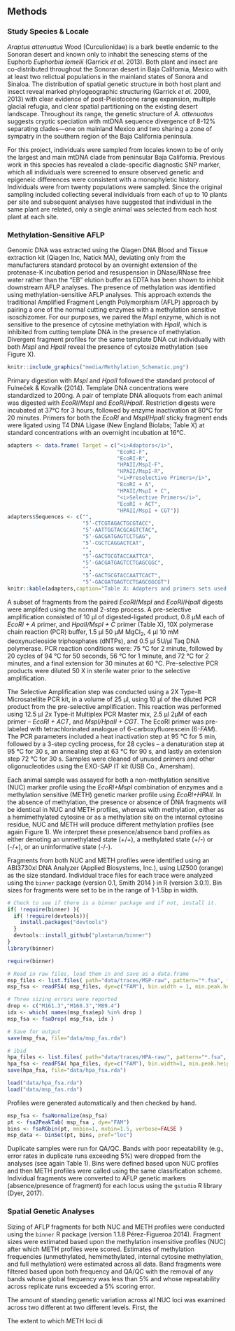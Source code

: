 ## Methods

### Study Species & Locale

*Araptus attenuatus* Wood (Curculionidae) is a bark beetle endemic to the Sonoran desert and known only to inhabit the senescing stems of the Euphorb *Euphorbia lomelii* (Garrick *et al.* 2013).  Both plant and insect are co-distributed throughout the Sonoran desert in Baja California, Mexico with at least two relictual populations in the mainland states of Sonora and Sinaloa.  The distribution of spatial genetic structure in both host plant and insect reveal marked phylogeographic structuring (Garrick *et al.* 2009, 2013) with clear evidence of post-Pleistocene range expansion, multiple glacial refugia, and clear spatial partitioning on the existing desert landscape.  Throughout its range, the genetic structure of *A. attenuatus* suggests cryptic speciation with mtDNA sequence divergence of 8-12% separating clades—one on mainland Mexico and two sharing a zone of sympatry in the southern region of the Baja California peninsula.  

For this project, individuals were sampled from locales known to be of only the largest and main mtDNA clade from peninsular Baja California.  Previous work in this species has revealed a clade-specific diagnostic SNP marker, which all individuals were screened to ensure observed genetic and epigeneic differences were consistent with a monophyletic history.  Individuals were from twenty populations were sampled.  Since the original sampling included collecting several individuals from each of up to 10 plants per site and subsequent analyses have suggested that individual in the same plant are related, only a single animal was selected from each host plant at each site.

### Methylation-Sensitive AFLP 

Genomic DNA was extracted using the Qiagen DNA Blood and Tissue extraction kit (Qiagen Inc, Natick MA), deviating only from the manufacturers standard protocol by an overnight extension of the protenase-K incubation period and resuspension in DNase/RNase free water rather than the "EB" elution buffer as EDTA has been shown to inhibit downstream AFLP analyses.  The presence of methylation was identified using methylation-sensitive AFLP analyses.  This approach extends the traditional Amplified Fragment Length Polymorphism (AFLP) approach by pairing a one of the normal cutting enzymes with a methylation sensitive isoschizomer.  For our purposes, we paired the *MspI* enzyme, which is not sensitive to the presence of cytosine methylation with *HpaII*, which is inhibited from cutting template DNA in the presence of methylation.  Divergent fragment profiles for the same template DNA cut individually with both *MspI* and *HpaII* reveal the presence of cytosize methylation (see Figure X).  

```r
knitr::include_graphics("media/Methylation_Schematic.png")
```

Primary digestion with *MspI* and *HpaII* followed the standard protocol of Fulneček & Kovařík (2014).  Template DNA concentrations were standardized to 200ng.  A pair of template DNA alloquots from each animal was digested with *EcoRI*/*MspI* and *EcoRI*/*HpaII*.  Restriction digests were incubated at 37&deg;C for 3 hours, followed by enzyme inactivation at 80&deg;C for 20 minutes.  Primers for both the *EcoRI* and *MspI*/*HpaII* sticky fragment ends were ligated using T4 DNA Ligase (New England Biolabs; Table X) at standard concentrations with an overnight incubation at 16&deg;C.


```r
adapters <- data.frame( Target = c("<i>Adaptors</i>",
                                   "EcoRI-F",
                                   "EcoRI-R",
                                   "HPAII/MspI-F",
                                   "HPAII/MspI-R",
                                   "<i>Preselective Primers</i>",
                                   "EcoRI + A",
                                   "HPAII/MspI + C",
                                   "<i>Selective Primers</i>",
                                   "EcoRI + ACT",
                                   "HPAII/MspI + CGT"))
adapters$Sequences <- c("",
                        "5’-CTCGTAGACTGCGTACC",
                        "5’-AATTGGTACGCAGTCTAC",
                        "5’-GACGATGAGTCCTGAG",
                        "5’-CGCTCAGGACTCAT",
                        "",
                        "5’-GACTGCGTACCAATTCA",
                        "5’-GACGATGAGTCCTGAGCGGC",
                        "",
                        "5’-GACTGCGTACCAATTCACT",
                        "5’-GACGATGAGTCCTGAGCGGCGT")
knitr::kable(adapters,caption="Table X: Adapters and primers sets used for msAFLP band selection.")
```

A subset of fragments from the paired *EcoRI*/*MspI* and *EcoRI*/*HpaII* digests were amplifed using the normal 2-step process.  A pre-selective amplification consisted of 10 µl of digested-ligated product, 0.8 µM each of *EcoRI + A* primer, and *HpaII/MspI + C* primer (Table X), 10X polymerase chain reaction (PCR) buffer, 1.5 µl 50 µM MgCl<sub>2</sub>, 4 µl 10 mM deoxynucleoside triphosphates (dNTPs), and 0.5 µl 5U/µl Taq DNA polymerase. PCR reaction conditions were: 75 °C for 2 minute, followed by 20 cycles of 94 °C for 50 seconds, 56 °C for 1 minute, and 72 °C for 2 minutes, and a final extension for 30 minutes at 60 °C.  Pre-selective PCR products were diluted 50 X in sterile water prior to the selective amplification.

The Selective Amplification step was conducted using a 2X Type-It Microsatellite PCR kit, in a volume of 25 µl, using 10 µl of the diluted PCR product from the pre-selective amplification. This reaction was performed using 12.5 µl 2x Type-it Multiplex PCR Master mix, 2.5 µl 2µM of each primer – *EcoRI + ACT*, and *MspI/HpaII + CGT*. The EcoRI primer was pre-labeled with tetrachlorinated analogue of 6-carboxyfluorescein (6-*FAM*). The PCR parameters included a heat inactivation step at 95 °C for 5 min, followed by a 3-step cycling process, for 28 cycles – a denaturation step at 95 °C for 30 s, an annealing step at 63 °C for 90 s, and lastly an extension step 72 °C for 30 s. Samples were cleaned of unused primers and other oligonucleotides using the EXO-SAP IT kit (USB Co., Amersham).

Each animal sample was assayed for both a non-methylation sensitive (NUC) marker profile using the *EcoRI+MspI* combination of enzymes and a methylation sensitive (METH) genetic marker profile using *EcoRI+HPAII*.  In the absence of methylation, the presence or absence of DNA fragments will be identical in NUC and METH profiles, whereas with methylation, either as a hemimethylated cytosine or as a methylation site on the internal cytosine residue, NUC and METH will produce different methylation profiles (see again Figure 1). We interpret these presence/absence band profiles as either denoting an unmethylated state (+/+), a methylated state (+/-) or (-/+), or an uninformative state (-/-).

Fragments from both NUC and METH profiles were identified using an ABI3730xl DNA Analyzer (Applied Biosystems, Inc.), using LIZ500 (orange) as the size standard.  Individual trace files for each trace were analyzed using the `binner` package (version 0.1, Smith 2014 ) in R (version 3.0.1).  Bin sizes for fragments were set to be in the range of 1-1.5bp in width.  

```r
# Check to see if there is a binner package and if not, install it.
if( !require(binner) ){
  if( !require(devtools)){
    install.packages("devtools")
  }
  devtools::install_github("plantarum/binner")
}
library(binner)
```




```r
require(binner)

# Read in raw files, load them in and save as a data.frame 
msp_files <- list.files( path="data/traces/MSP-raw", pattern="*.fsa", full.names=TRUE)
msp_fsa <- readFSA( msp_files, dye=c("FAM"), bin.width = 1, min.peak.height = 50, CORES=4)

# Three sizing errors were reported
drop <- c("M161.3","M168.3","M89.4")
idx <- which( names(msp_fsa$ep) %in% drop ) 
msp_fsa <- fsaDrop( msp_fsa, idx )

# Save for output
save(msp_fsa, file="data/msp_fas.rda")

# ibid
hpa_files <- list.files( path="data/traces/HPA-raw/", pattern="*.fsa", full.names=TRUE )
hpa_fsa <- readFSA( hpa_files, dye=c("FAM"), bin.width=1, min.peak.height = 50, CORES=4)
save(hpa_fsa, file="data/hpa_fsa.rda")
```


```r

load("data/hpa_fsa.rda")
load("data/msp_fas.rda")
```


Profiles were generated automatically and then checked by hand.  

```r
msp_fsa <- fsaNormalize(msp_fsa)
pt <- fsa2PeakTab( msp_fsa , dye="FAM")
bins <- fsaRGbin(pt, mnbin=1, mxbin=1.5, verbose=FALSE )
msp_data <- binSet(pt, bins, pref="loc")
```



Duplicate samples were run for QA/QC.  Bands with poor repeatability (e.g., error rates in duplicate runs exceeding 5%) were dropped from the analyses (see again Table 1).  Bins were defined based upon NUC profiles and then METH profiles were called using the same classification scheme.  Individual fragments were converted to AFLP genetic markers (absence/presence of fragment) for each locus using the `gstudio` R library (Dyer, 2017). 




### Spatial Genetic Analyses

Sizing of AFLP fragments for both NUC and METH profiles were conducted using the `binner` R package (version 1.1.8 Pérez-Figueroa 2014).  Fragment sizes were estimated based upon the methylation insensitive profiles (NUC) after which METH profiles were scored.  Estimates of methylation frequencies (unmethylated, hemimethylated, internal cytosine methylation, and full methylation) were estimated across all data.  Band fragments were filtered based upon both frequency and QA/QC with the removal of any bands whose global frequency was less than 5% and whose repeatability across replicate runs exceeded a 5% scoring error.  

The amount of standing genetic variation across all NUC loci was examined across two different at two different levels. First, the 


The extent to which METH loci di


  
